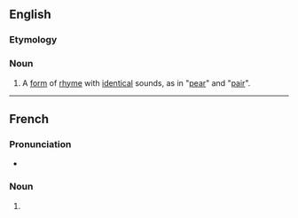 ==English==

===Etymology===
{{etyl|fr|en}}

===Noun===
{{en-noun|rimes riches}}

# {{lb|en|poetry}} A [[form]] of [[rhyme]] with [[identical]] sounds, as in "[[pear]]" and "[[pair]]".

----

==French==

===Pronunciation===
* {{fr-IPA}}

===Noun===
{{fr-noun|f|rimes riches}}

# {{l|en|rime riche}}

{{C|fr|Poetry}}